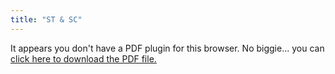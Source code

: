 ```yaml
---
title: "ST & SC"
---
```


```{=html}
<object data="handout7.pdf" type="application/pdf" width="100%" height="100%" style="min-height:100vh;">
    <p>It appears you don't have a PDF plugin for this browser.
    No biggie... you can <a href="handout7.pdf">click here to
    download the PDF file.</a></p>
</object>
```